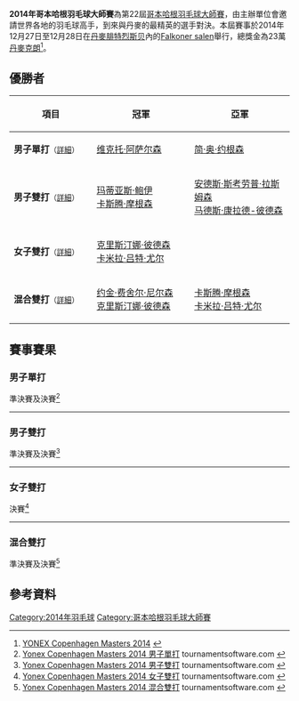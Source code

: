 {{noteTA|G1=Badminton}}
{{infobox badminton event
|name           = 2014年哥本哈根羽毛球大師賽
|image          = 
|size           = 
|caption        =
|dates          = 2014年12月27日－12月28日
|number_edition = 第22屆
|level          = 
|prize_money    = 230,000 [[丹麥克朗|丹麥克朗]]
|location       = {{DEN}}[[腓特烈斯贝|腓特烈斯贝]]
|venue          = Falkoner salen
|previous       = 2013年哥本哈根羽毛球大師賽 
|next           = 2015年哥本哈根羽毛球大師賽
}}
'''2014年哥本哈根羽毛球大師賽'''為第22屆[[哥本哈根羽毛球大師賽|哥本哈根羽毛球大師賽]]，由主辦單位會邀請世界各地的羽毛球高手，到來與丹麥的最精英的選手對決。本屆賽事於2014年12月27日至12月28日在[[丹麥|丹麥]][[腓特烈斯贝|腓特烈斯贝]]內的[[Falkoner_salen|Falkoner salen]]舉行，總獎金為23萬[[丹麥克朗|丹麥克朗]]<ref>[http://www.bwfbadminton.org/tournamentcalendar_event.aspx?id=21133 YONEX Copenhagen Masters 2014] {{Wayback|url=http://www.bwfbadminton.org/tournamentcalendar_event.aspx?id=21133 |date=20160306140342 }}{{en}}</ref>。

== 優勝者 ==
{| class=wikitable style="font-size:small"
!width="200"|項目
!width="250"|冠軍
!width="250"|亞軍
|-
|'''男子單打'''<small>（[[#男子單打|詳細]]）</small>
|{{flagicon|DEN}} [[维克托·阿萨尔森|维克托·阿萨尔森]]
|{{flagicon|DEN}} [[简·奥·约根森|简·奥·约根森]]
|-
|'''男子雙打'''<small>（[[#男子雙打|詳細]]）</small>
|{{flagicon|DEN}} [[玛蒂亚斯·鲍伊|玛蒂亚斯·鲍伊]]<br/>{{flagicon|DEN}} [[卡斯腾·摩根森|卡斯腾·摩根森]]
|{{flagicon|DEN}} [[安德斯·斯考劳普·拉斯姆森|安德斯·斯考劳普·拉斯姆森]]<br/>{{flagicon|DEN}} [[马德斯·康拉德-彼德森|马德斯·康拉德-彼德森]]
|-
|'''女子雙打'''<small>（[[#女子雙打|詳細]]）</small>
|{{flagicon|DEN}} [[克里斯汀娜·彼德森|克里斯汀娜·彼德森]]<br/>{{flagicon|DEN}} [[卡米拉·吕特·尤尔|卡米拉·吕特·尤尔]]
|{{nowrap|{{flagicon|INA}} [[苏琪·里基·安迪妮|苏琪·里基·安迪妮]]<br/>{{flagicon|INA}} [[蒂亚拉·罗萨莉娅·努莱达赫|蒂亚拉·罗萨莉娅·努莱达赫]]}}
|-
|'''混合雙打'''<small>（[[#混合雙打|詳細]]）</small>
|{{flagicon|DEN}} [[约金·费舍尔·尼尔森|约金·费舍尔·尼尔森]]<br/>{{flagicon|DEN}} [[克里斯汀娜·彼德森|克里斯汀娜·彼德森]]
|{{flagicon|DEN}} [[卡斯腾·摩根森|卡斯腾·摩根森]]<br/>{{flagicon|DEN}} [[卡米拉·吕特·尤尔|卡米拉·吕特·尤尔]]
|}

== 賽事賽果 ==
=== 男子單打 ===
;準決賽及決賽<ref name="MS">[http://www.tournamentsoftware.com/sport/draw.aspx?id=D366F9AD-ECB9-4D88-8255-07A703A88033&draw=1 Yonex Copenhagen Masters 2014 男子單打] {{Webarchive|url=https://archive.is/20160105120107/http://www.tournamentsoftware.com/sport/draw.aspx?id=D366F9AD-ECB9-4D88-8255-07A703A88033&draw=1 |date=2016-01-05 }} tournamentsoftware.com {{en}}</ref>
{{4TeamBracket-Tennis3-v2
| team-width=200
| RD1-seed1=
| RD1-team1={{flagicon|INA}} [[汤米·苏吉亚托|汤米·苏吉亚托]]
| RD1-score1-1=17
| RD1-score1-2=15
| RD1-score1-3=
| RD1-seed2=
| RD1-team2='''{{nowrap|{{flagicon|DEN}} [[维克托·阿萨尔森|维克托·阿萨尔森]]}}
| RD1-score2-1='''21
| RD1-score2-2='''21
| RD1-score2-3=

| RD1-seed3=
| RD1-team3='''{{flagicon|DEN}} [[简·奥·约根森|简·奥·约根森]]
| RD1-score3-1='''21
| RD1-score3-2='''21
| RD1-score3-3=
| RD1-seed4=
| RD1-team4={{flagicon|MAS}} [[蘇德智|蘇德智]]
| RD1-score4-1=18
| RD1-score4-2=11
| RD1-score4-3=

| RD2-seed1=
| RD2-team1='''{{flagicon|DEN}} [[维克托·阿萨尔森|维克托·阿萨尔森]]
| RD2-score1-1='''22
| RD2-score1-2='''21
| RD2-score1-3=
| RD2-seed2=
| RD2-team2={{flagicon|DEN}} [[简·奥·约根森|简·奥·约根森]]
| RD2-score2-1=20
| RD2-score2-2=9
| RD2-score2-3=
}}
----

=== 男子雙打 ===
;準決賽及決賽<ref name="MD">[http://www.tournamentsoftware.com/sport/draw.aspx?id=D366F9AD-ECB9-4D88-8255-07A703A88033&draw=2 Yonex Copenhagen Masters 2014 男子雙打] {{Webarchive|url=https://archive.is/20160105120108/http://www.tournamentsoftware.com/sport/draw.aspx?id=D366F9AD-ECB9-4D88-8255-07A703A88033&draw=2 |date=2016-01-05 }} tournamentsoftware.com {{en}}</ref>
{{4TeamBracket-Tennis3-v2
| team-width=200
| RD1-seed1=
| RD1-team1='''{{flagicon|DEN}} [[玛蒂亚斯·鲍伊|玛蒂亚斯·鲍伊]]<br/> {{flagicon|DEN}} [[卡斯腾·摩根森|卡斯腾·摩根森]]
| RD1-score1-1='''21
| RD1-score1-2='''21
| RD1-score1-3=
| RD1-seed2=
| RD1-team2={{flagicon|RUS}} [[弗拉基米尔·伊万诺夫|弗拉基米尔·伊万诺夫]]<br/> {{flagicon|RUS}} [[伊万·索松诺夫|伊万·索松诺夫]]
| RD1-score2-1=18
| RD1-score2-2=15
| RD1-score2-3=

| RD1-seed3=
| RD1-team3={{flagicon|MAS}} [[区耀汉|区耀汉]]<br/> {{flagicon|MAS}} [[林钦华|林钦华]]
| RD1-score3-1=12
| RD1-score3-2=11
| RD1-score3-3=
| RD1-seed4=
| RD1-team4='''{{nowrap|{{flagicon|DEN}} [[安德斯·斯考劳普·拉斯姆森|安德斯·斯考劳普·拉斯姆森]]<br/> {{flagicon|DEN}} [[马德斯·康拉德-彼德森|马德斯·康拉德-彼德森]]}}
| RD1-score4-1='''21
| RD1-score4-2='''21
| RD1-score4-3=

| RD2-seed1=
| RD2-team1='''{{flagicon|DEN}} [[玛蒂亚斯·鲍伊|玛蒂亚斯·鲍伊]]<br/> {{flagicon|DEN}} [[卡斯腾·摩根森|卡斯腾·摩根森]]
| RD2-score1-1='''21
| RD2-score1-2='''21
| RD2-score1-3=
| RD2-seed2=
| RD2-team2={{nowrap|{{flagicon|DEN}} [[安德斯·斯考劳普·拉斯姆森|安德斯·斯考劳普·拉斯姆森]]<br/> {{flagicon|DEN}} [[马德斯·康拉德-彼德森|马德斯·康拉德-彼德森]]}}
| RD2-score2-1=18
| RD2-score2-2=15
| RD2-score2-3=
}}
----

=== 女子雙打 ===
;決賽<ref name="WD">[http://www.tournamentsoftware.com/sport/draw.aspx?id=D366F9AD-ECB9-4D88-8255-07A703A88033&draw=3 Yonex Copenhagen Masters 2014 女子雙打] {{Webarchive|url=https://archive.is/20160105120108/http://www.tournamentsoftware.com/sport/draw.aspx?id=D366F9AD-ECB9-4D88-8255-07A703A88033&draw=3 |date=2016-01-05 }} tournamentsoftware.com {{en}}</ref>
{{2TeamBracket-Compact-Tennis3
| team-width=200
| RD1-seed01=
| RD1-team01='''{{flagicon|DEN}} [[克里斯汀娜·彼德森|克里斯汀娜·彼德森]]<br/> {{flagicon|DEN}} [[卡米拉·吕特·尤尔|卡米拉·吕特·尤尔]]
| RD1-score01-1='''21
| RD1-score01-2='''21
| RD1-score01-3=
| RD1-seed02=
| RD1-team02={{nowrap|{{flagicon|INA}} [[苏琪·里基·安迪妮|苏琪·里基·安迪妮]]<br/> {{flagicon|INA}} [[蒂亚拉·罗萨莉娅·努莱达赫|蒂亚拉·罗萨莉娅·努莱达赫]]}}
| RD1-score02-1=18
| RD1-score02-2=16
| RD1-score02-3=
}}
----

=== 混合雙打 ===
;準決賽及決賽<ref name="XD">[http://www.tournamentsoftware.com/sport/draw.aspx?id=D366F9AD-ECB9-4D88-8255-07A703A88033&draw=4 Yonex Copenhagen Masters 2014 混合雙打] {{Webarchive|url=https://archive.is/20160105120107/http://www.tournamentsoftware.com/sport/draw.aspx?id=D366F9AD-ECB9-4D88-8255-07A703A88033&draw=4 |date=2016-01-05 }} tournamentsoftware.com {{en}}</ref>
{{4TeamBracket-Tennis3-v2
| team-width=200
| RD1-seed1=
| RD1-team1={{flagicon|GER}} [[麦克·福克斯|麦克·福克斯]]<br/> {{flagicon|GER}} [[比尔吉德·迈克斯|比尔吉德·迈克斯]]
| RD1-score1-1=17
| RD1-score1-2=19
| RD1-score1-3=
| RD1-seed2=
| RD1-team2='''{{flagicon|DEN}} [[卡斯腾·摩根森|卡斯腾·摩根森]]<br/> {{flagicon|DEN}} [[卡米拉·吕特·尤尔|卡米拉·吕特·尤尔]]
| RD1-score2-1='''21
| RD1-score2-2='''21
| RD1-score2-3=

| RD1-seed3=
| RD1-team3='''{{flagicon|DEN}} [[约金·费舍尔·尼尔森|约金·费舍尔·尼尔森]]<br/> {{flagicon|DEN}} [[克里斯汀娜·彼德森|克里斯汀娜·彼德森]]
| RD1-score3-1='''21
| RD1-score3-2='''21
| RD1-score3-3=
| RD1-seed4=
| RD1-team4={{nowrap|{{flagicon|INA}} [[里基·维迪安托|里基·维迪安托]]<br/> {{flagicon|INA}} [[普斯皮达·里奇·蒂莉|普斯皮达·里奇·蒂莉]]}}
| RD1-score4-1=12
| RD1-score4-2=16
| RD1-score4-3=

| RD2-seed1=
| RD2-team1={{flagicon|DEN}} [[卡斯腾·摩根森|卡斯腾·摩根森]]<br/> {{flagicon|DEN}} [[卡米拉·吕特·尤尔|卡米拉·吕特·尤尔]]
| RD2-score1-1=18
| RD2-score1-2='''21
| RD2-score1-3=13
| RD2-seed2=
| RD2-team2='''{{nowrap|{{flagicon|DEN}} [[约金·费舍尔·尼尔森|约金·费舍尔·尼尔森]]<br/> {{flagicon|DEN}} [[克里斯汀娜·彼德森|克里斯汀娜·彼德森]]}}
| RD2-score2-1='''21
| RD2-score2-2=14
| RD2-score2-3='''21
}}

== 參考資料 ==
{{Reflist}}

[[Category:2014年羽毛球|Category:2014年羽毛球]]
[[Category:哥本哈根羽毛球大師賽|Category:哥本哈根羽毛球大師賽]]
